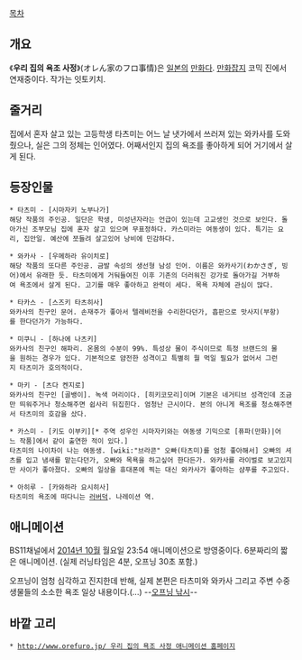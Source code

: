 [[목차]]

== 개요 ==
《'''우리 집의 욕조 사정'''》(オレん家のフロ事情)은 [[일본]]의 [[만화]]다. [[만화잡지]] 코믹 진에서 연재중이다. 작가는 잇토키치.

== 줄거리 ==
집에서 혼자 살고 있는 고등학생 타츠미는 어느 날 냇가에서 쓰러져 있는 와카사를 도와줬으나, 실은 그의 정체는 인어였다. 어째서인지 집의 욕조를 좋아하게 되어 거기에서 살게 된다.

== 등장인물 ==
 * 타츠미 - [시마자키 노부나가]
 해당 작품의 주인공. 일단은 학생, 미성년자라는 언급이 있는데 고교생인 것으로 보인다. 돌아가신 조부모님 집에 혼자 살고 있으며 무표정하다. 카스미라는 여동생이 있다. 특기는 요리, 집안일. 예산에 쪼들려 살고있어 낭비에 민감하다.

 * 와카사 - [우메하라 유이치로]
 해당 작품의 또다른 주인공. 금발 속성의 생선형 남성 인어. 이름은 와카사기(わかさぎ, 빙어)에서 유래한 듯. 타츠미에게 거둬들여진 이후 기존의 더러워진 강가로 돌아가길 거부하여 욕조에서 살게 된다. 고기를 매우 좋아하고 완력이 세다. 목욕 자체에 관심이 많다.

 * 타카스 - [스즈키 타츠히사]
 와카사의 친구인 문어. 손재주가 좋아서 텔레비전을 수리한다던가, 흡판으로 맛사지(부항)를 한다던가가 가능하다. 

 * 미쿠니 - [하나에 나츠키]
 와카사의 친구인 해파리. 온몸의 수분이 99%. 특성상 물이 주식이므로 특정 브랜드의 물을 원하는 경우가 있다. 기본적으로 얌전한 성격이고 특별히 뭘 먹일 필요가 없어서 그런지 타츠미가 호의적이다.

 * 마키 - [츠다 켄지로]
 와카사의 친구인 [골뱅이]. 녹색 머리이다. [히키코모리]이며 기본은 네거티브 성격인데 조금만 띄워주거나 청소해주면 쉽사리 뒤집힌다. 엄청난 근시이다. 본의 아니게 욕조를 청소해주면서 타츠미의 호감을 샀다.

 * 카스미 - [키도 이부키][* 주역 성우인 시마자키와는 여동생 기믹으로 [퓨파(만화)|어느 작품]에서 같이 출연한 적이 있다.]
 타츠미의 나이차이 나는 여동생. [wiki:"브라콘" 오빠(타츠미)를 엄청 좋아해서] 오빠의 셔츠를 입고 냄새를 맡는다던가, 오빠와 목욕을 하고싶어 한다든가. 와카사를 라이벌로 보고있지만 사이가 좋아졌다. 오빠의 일상을 휴대폰에 찍는 대신 와카사가 좋아하는 샴푸를 주고있다.

 * 아히루 - [카와하라 요시히사]
 타츠미의 욕조에 떠다니는 [[러버덕]]. 나레이션 역.

== 애니메이션 ==
BS11채널에서 [[애니메이션/2014년 10월|2014년 10월]] 월요일 23:54 애니메이션으로 방영중이다. 6분짜리의 짧은 애니메이션. (실제 러닝타임은 4분, 오프닝 30초 포함.)

오프닝이 엄청 심각하고 진지한데 반해, 실제 본편은 타츠미와 와카사 그리고 주변 수중 생물들의 소소한 욕조 일상 내용이다.(...) --[[오프닝 낚시]]--

== 바깥 고리 ==
 * [[http://www.orefuro.jp/ 우리 집의 욕조 사정 애니메이션 홈페이지]]
